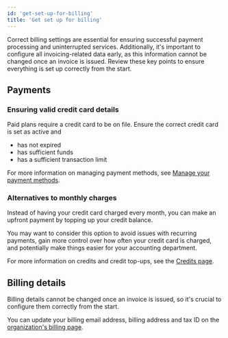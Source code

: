 ```yaml
---
id: 'get-set-up-for-billing'
title: 'Get set up for billing'
---
```


Correct billing settings are essential for ensuring successful payment processing and uninterrupted services. Additionally, it's important to configure all invoicing-related data early, as this information cannot be changed once an invoice is issued. Review these key points to ensure everything is set up correctly from the start.

## Payments

### Ensuring valid credit card details

Paid plans require a credit card to be on file. Ensure the correct credit card is set as active and

- has not expired
- has sufficient funds
- has a sufficient transaction limit

For more information on managing payment methods, see [Manage your payment methods](/docs/guides/platform/manage-your-subscription#manage-your-payment-methods).

### Alternatives to monthly charges

Instead of having your credit card charged every month, you can make an upfront payment by topping up your credit balance.

You may want to consider this option to avoid issues with recurring payments, gain more control over how often your credit card is charged, and potentially make things easier for your accounting department.

For more information on credits and credit top-ups, see the [Credits page](/docs/guides/platform/credits).

## Billing details

Billing details cannot be changed once an invoice is issued, so it's crucial to configure them correctly from the start.

You can update your billing email address, billing address and tax ID on the [organization's billing page](https://supabase.com/dashboard/org/_/billing).
